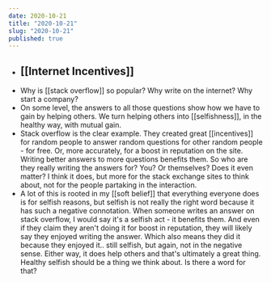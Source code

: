 ```yaml
---
date: 2020-10-21
title: "2020-10-21"
slug: "2020-10-21"
published: true
---
```

- ## [[Internet Incentives]]
- Why is [[stack overflow]] so popular? Why write on the internet? Why start a company? 
- On some level, the answers to all those questions show how we have to gain by helping others. We turn helping others into [[selfishness]], in the healthy way, with mutual gain. 
- Stack overflow is the clear example. They created great [[incentives]] for random people to answer random questions for other random people - for free. Or, more accurately, for a boost in reputation on the site. Writing better answers to more questions benefits them. So who are they really writing the answers for? You? Or themselves? Does it even matter? I think it does, but more for the stack exchange sites to think about, not for the people partaking in the interaction.
- A lot of this is rooted in my [[soft belief]] that everything everyone does is for selfish reasons, but selfish is not really the right word because it has such a negative connotation. When someone writes an answer on stack overflow, I would say it's a selfish act - it benefits them. And even if they claim they aren't doing it for boost in reputation, they will likely say they enjoyed writing the answer. Which also means they did it because they enjoyed it.. still selfish, but again, not in the negative sense. Either way, it does help others and that's ultimately a great thing. Healthy selfish should be a thing we think about. Is there a word for that? 
